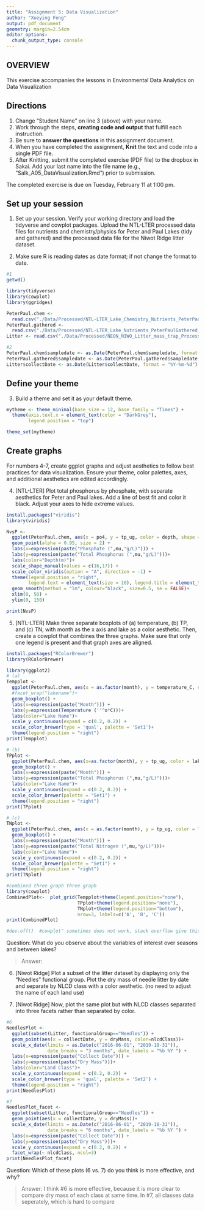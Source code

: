 ```yaml
---
title: "Assignment 5: Data Visualization"
author: "Xueying Feng"
output: pdf_document
geometry: margin=2.54cm
editor_options: 
  chunk_output_type: console
---
```


## OVERVIEW

This exercise accompanies the lessons in Environmental Data Analytics on Data Visualization 

## Directions
1. Change "Student Name" on line 3 (above) with your name.
3. Work through the steps, **creating code and output** that fulfill each instruction.
4. Be sure to **answer the questions** in this assignment document.
6. When you have completed the assignment, **Knit** the text and code into a single PDF file.
8. After Knitting, submit the completed exercise (PDF file) to the dropbox in Sakai. Add your last name into the file name (e.g., "Salk_A05_DataVisualization.Rmd") prior to submission.

The completed exercise is due on Tuesday, February 11 at 1:00 pm.



## Set up your session 
1. Set up your session. Verify your working directory and load the tidyverse and cowplot packages. Upload the NTL-LTER processed data files for nutrients and chemistry/physics for Peter and Paul Lakes (tidy and gathered) and the processed data file for the Niwot Ridge litter dataset. 

2. Make sure R is reading dates as date format; if not change the format to date.

```r
#1
getwd()

library(tidyverse)
library(cowplot)
library(ggridges)

PeterPaul.chem <- 
  read.csv("./Data/Processed/NTL-LTER_Lake_Chemistry_Nutrients_PeterPaul_Processed.csv")
PeterPaul.gathered <-
  read.csv("./Data/Processed/NTL-LTER_Lake_Nutrients_PeterPaulGathered_Processed.csv")
Litter <- read.csv("./Data/Processed/NEON_NIWO_Litter_mass_trap_Processed.csv")

#2
PeterPaul.chem$sampledate <- as.Date(PeterPaul.chem$sampledate, format = "%Y-%m-%d")
PeterPaul.gathered$sampledate <- as.Date(PeterPaul.gathered$sampledate, format = "%Y-%m-%d")
Litter$collectDate <- as.Date(Litter$collectDate, format = "%Y-%m-%d")

```
## Define your theme
3. Build a theme and set it as your default theme.

```r
mytheme <- theme_minimal(base_size = 12, base_family = "Times") +
  theme(axis.text.x = element_text(color = "DarkGrey"), 
        legend.position = "top")

theme_set(mytheme)

```

## Create graphs
For numbers 4-7, create ggplot graphs and adjust aesthetics to follow best practices for data visualization. Ensure your theme, color palettes, axes, and additional aesthetics are edited accordingly.

4. [NTL-LTER] Plot total phosphorus by phosphate, with separate aesthetics for Peter and Paul lakes. Add a line of best fit and color it black. Adjust your axes to hide extreme values.

```r
install.packages("viridis")
library(viridis)

NvsP <-
  ggplot(PeterPaul.chem, aes(x = po4, y = tp_ug, color = depth, shape = lakename)) +
  geom_point(alpha = 0.95, size = 2) +  
  labs(x=expression(paste("Phosphate (",mu,"g/L)"))) + 
  labs(y=expression(paste("Total Phosphorus (",mu,"g/L)")))+
  labs(color="Depth(m)")+ 
  scale_shape_manual(values = c(16,17)) +  
  scale_color_viridis(option = "A", direction = -1) + 
  theme(legend.position = "right", 
        legend.text = element_text(size = 10), legend.title = element_text(size = 13))+
  geom_smooth(method = "lm", colour="black", size=0.5, se = FALSE)+ 
  xlim(0, 50) +
  ylim(0, 150)

print(NvsP)

```


5. [NTL-LTER] Make three separate boxplots of (a) temperature, (b) TP, and (c) TN, with month as the x axis and lake as a color aesthetic. Then, create a cowplot that combines the three graphs. Make sure that only one legend is present and that graph axes are aligned.

```r
install.packages("RColorBrewer")
library(RColorBrewer)

library(ggplot2)
# (a)
Tempplot <-
  ggplot(PeterPaul.chem, aes(x = as.factor(month), y = temperature_C, color = lakename)) +
  #facet_wrap("lakename")+
  geom_boxplot() +
  labs(x=expression(paste("Month"))) + 
  labs(y=expression(Temperature (''^o*C)))+
  labs(color="Lake Name")+
  scale_y_continuous(expand = c(0.2, 0.2)) +
  scale_color_brewer(type = 'qual', palette = 'Set1')+
  theme(legend.position = "right")
print(Tempplot)

# (b)
TPplot <-
  ggplot(PeterPaul.chem, aes(x=as.factor(month), y = tp_ug, color = lakename)) +
  geom_boxplot() +
  labs(x=expression(paste("Month"))) + 
  labs(y=expression(paste("Total Phosphorus (",mu,"g/L)")))+
  labs(color="Lake Name")+
  scale_y_continuous(expand = c(0.2, 0.2)) +
  scale_color_brewer(palette = "Set1") +
  theme(legend.position = "right")
print(TPplot)

# (c)
TNplot <-
  ggplot(PeterPaul.chem, aes(x = as.factor(month), y = tp_ug, color = lakename)) +
  geom_boxplot() +
  labs(x=expression(paste("Month"))) + 
  labs(y=expression(paste("Total Nitrogen (",mu,"g/L)")))+
  labs(color="Lake Name")+
  scale_y_continuous(expand = c(0.2, 0.2)) +
  scale_color_brewer(palette = "Set1") +
  theme(legend.position = "right")
print(TNplot)

#combined three graph three graph
library(cowplot)
CombinedPlot<-  plot_grid(Tempplot+theme(legend.position="none"),
                          TPplot+theme(legend.position="none"),
                          TNplot+theme(legend.position="bottom"), 
                          nrow=3, labels=c('A', 'B', 'C'))   
print(CombinedPlot)

#dev.off()  #cowplot" sometimes does not work, stack overflow give this methods

```

Question: What do you observe about the variables of interest over seasons and between lakes? 

> Answer: 

6. [Niwot Ridge] Plot a subset of the litter dataset by displaying only the "Needles" functional group. Plot the dry mass of needle litter by date and separate by NLCD class with a color aesthetic. (no need to adjust the name of each land use)

7. [Niwot Ridge] Now, plot the same plot but with NLCD classes separated into three facets rather than separated by color. 

```r
#6
NeedlesPlot <-
  ggplot(subset(Litter, functionalGroup=="Needles")) +
  geom_point(aes(x = collectDate, y = dryMass, color=nlcdClass))+
  scale_x_date(limits = as.Date(c("2016-06-01", "2019-10-31")),  
               date_breaks = "3 months", date_labels = "%b %Y ") +
  labs(x=expression(paste("Collect Date"))) + 
  labs(y=expression(paste("Dry Mass")))+
  labs(color="Land Class")+
  scale_y_continuous(expand = c(0.2, 0.2)) +
  scale_color_brewer(type = 'qual', palette = 'Set2') +
  theme(legend.position = "right")
print(NeedlesPlot)

#7
NeedlesPlot_facet <-
  ggplot(subset(Litter, functionalGroup=="Needles")) +
  geom_point(aes(x = collectDate, y = dryMass))+
  scale_x_date(limits = as.Date(c("2016-06-01", "2019-10-31")),  
               date_breaks = "6 months", date_labels = "%b %Y ") +
  labs(x=expression(paste("Collect Date"))) + 
  labs(y=expression(paste("Dry Mass")))+
  scale_y_continuous(expand = c(0.2, 0.2)) +
  facet_wrap(~ nlcdClass, ncol=3)
print(NeedlesPlot_facet)

```

Question: Which of these plots (6 vs. 7) do you think is more effective, and why? 

> Answer:  I think #6 is more effective, because it is more clear to compare dry mass of each class at same time. In #7, all classes data seperately, which is hard to compare